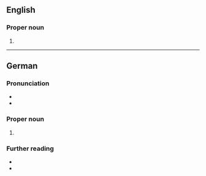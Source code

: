 ==English==
{{wikipedia}}

===Proper noun===
{{en-proper noun}}

# {{place|en|city|s/Mecklenburg-Vorpommern|c/Germany}}

----

==German==

===Pronunciation===
* {{IPA|de|/ˈʃtʁaːlzʊnt/|/ʃtʁaːlˈzʊnt/}}
* {{audio|de|De-Stralsund.ogg|Audio}}

===Proper noun===
{{de-proper noun|toponym}}

# {{place|de|independent city|s/Mecklenburg-Vorpommern|c/Germany|t1=Stralsund}}

===Further reading===
* {{pedia}}
* {{pedia|lang=de}}